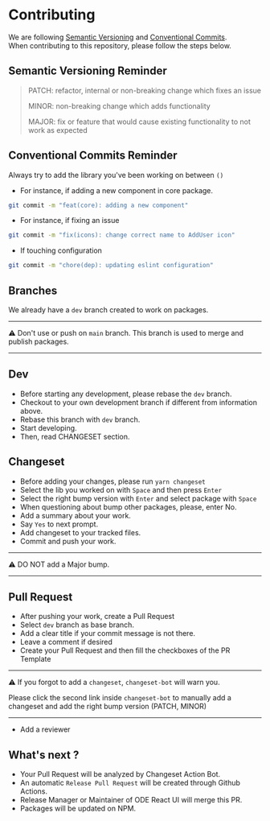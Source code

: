 
<Meta title="Introduction/Contributing/Overview"/>

# Contributing

We are following [Semantic Versioning](https://semver.org/) and [Conventional Commits](https://www.conventionalcommits.org/en/v1.0.0/). <br />
When contributing to this repository, please follow the steps below.

## Semantic Versioning Reminder

> PATCH: refactor, internal or non-breaking change which fixes an issue
>
> MINOR: non-breaking change which adds functionality
>
> MAJOR: fix or feature that would cause existing functionality to not work as expected

## Conventional Commits Reminder

Always try to add the library you've been working on between `()`

*   For instance, if adding a new component in core package.

```bash
git commit -m "feat(core): adding a new component"
```

*   For instance, if fixing an issue

```bash
git commit -m "fix(icons): change correct name to AddUser icon"
```

*   If touching configuration

```bash
git commit -m "chore(dep): updating eslint configuration"
```

## Branches

We already have a `dev` branch created to work on packages.

***

⚠️ Don't use or push on `main` branch. This branch is used to merge and publish packages.

***

## Dev

*   Before starting any development, please rebase the `dev` branch.
*   Checkout to your own development branch if different from information above.
*   Rebase this branch with `dev` branch.
*   Start developing.
*   Then, read CHANGESET section.

## Changeset

*   Before adding your changes, please run `yarn changeset`
*   Select the lib you worked on with `Space` and then press `Enter`
*   Select the right bump version with `Enter` and select package with `Space`
*   When questioning about bump other packages, please, enter No.
*   Add a summary about your work.
*   Say `Yes` to next prompt.
*   Add changeset to your tracked files.
*   Commit and push your work.

***

⚠️ DO NOT add a Major bump.

***

## Pull Request

*   After pushing your work, create a Pull Request
*   Select `dev` branch as base branch.
*   Add a clear title if your commit message is not there.
*   Leave a comment if desired
*   Create your Pull Request and then fill the checkboxes of the PR Template

***

⚠️ If you forgot to add a `changeset`, `changeset-bot` will warn you. <br />

Please click the second link inside `changeset-bot` to manually add a changeset and add the right bump version (PATCH, MINOR)

***

*   Add a reviewer

## What's next ?

*   Your Pull Request will be analyzed by Changeset Action Bot.
*   An automatic `Release Pull Request` will be created through Github Actions.
*   Release Manager or Maintainer of ODE React UI will merge this PR.
*   Packages will be updated on NPM.
